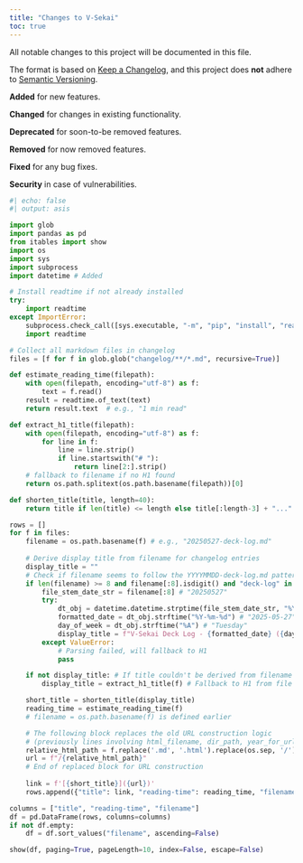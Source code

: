 ```yaml
---
title: "Changes to V-Sekai"
toc: true
---
```


All notable changes to this project will be documented in this file.

The format is based on [Keep a Changelog](https://keepachangelog.com/en/1.0.0/), and this project does **not** adhere to [Semantic Versioning](https://semver.org/spec/v2.0.0.html).

**Added** for new features.

**Changed** for changes in existing functionality.

**Deprecated** for soon-to-be removed features.

**Removed** for now removed features.

**Fixed** for any bug fixes.

**Security** in case of vulnerabilities.

```python
#| echo: false
#| output: asis

import glob
import pandas as pd
from itables import show
import os
import sys
import subprocess
import datetime # Added

# Install readtime if not already installed
try:
    import readtime
except ImportError:
    subprocess.check_call([sys.executable, "-m", "pip", "install", "readtime"])
    import readtime

# Collect all markdown files in changelog
files = [f for f in glob.glob("changelog/**/*.md", recursive=True)]

def estimate_reading_time(filepath):
    with open(filepath, encoding="utf-8") as f:
        text = f.read()
    result = readtime.of_text(text)
    return result.text  # e.g., "1 min read"

def extract_h1_title(filepath):
    with open(filepath, encoding="utf-8") as f:
        for line in f:
            line = line.strip()
            if line.startswith("# "):
                return line[2:].strip()
    # fallback to filename if no H1 found
    return os.path.splitext(os.path.basename(filepath))[0]

def shorten_title(title, length=40):
    return title if len(title) <= length else title[:length-3] + "..."

rows = []
for f in files:
    filename = os.path.basename(f) # e.g., "20250527-deck-log.md"
    
    # Derive display title from filename for changelog entries
    display_title = ""
    # Check if filename seems to follow the YYYYMMDD-deck-log.md pattern
    if len(filename) >= 8 and filename[:8].isdigit() and "deck-log" in filename:
        file_stem_date_str = filename[:8] # "20250527"
        try:
            dt_obj = datetime.datetime.strptime(file_stem_date_str, "%Y%m%d")
            formatted_date = dt_obj.strftime("%Y-%m-%d") # "2025-05-27"
            day_of_week = dt_obj.strftime("%A") # "Tuesday"
            display_title = f"V-Sekai Deck Log - {formatted_date} ({day_of_week})"
        except ValueError:
            # Parsing failed, will fallback to H1
            pass

    if not display_title: # If title couldn't be derived from filename
        display_title = extract_h1_title(f) # Fallback to H1 from file

    short_title = shorten_title(display_title)
    reading_time = estimate_reading_time(f)
    # filename = os.path.basename(f) is defined earlier

    # The following block replaces the old URL construction logic
    # (previously lines involving html_filename, dir_path, year_for_url_path, and conditional url assignment)
    relative_html_path = f.replace('.md', '.html').replace(os.sep, '/')
    url = f"/{relative_html_path}"
    # End of replaced block for URL construction
    
    link = f'[{short_title}]({url})'
    rows.append({"title": link, "reading-time": reading_time, "filename": filename,})

columns = ["title", "reading-time", "filename"]
df = pd.DataFrame(rows, columns=columns)
if not df.empty:
    df = df.sort_values("filename", ascending=False)

show(df, paging=True, pageLength=10, index=False, escape=False)
```